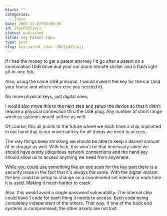 ```yaml
---
blurb: ""
categories:
  - Ideas
date: 2005-11-03T00:00:00
id: 20eLPD85jwj1
status: published
title: Key Patent Idea
type: post
slug: key-patent-idea--20elpd85jwj1
---
```


If I had the money to get a patent attorney I'd go after a patent on a combination USB drive and your car alarm remote clicker and a flash light all-in-one fob.  

Also, using the same USB principal, I would make it the key for the car (and your house and where ever else you needed it). 

No more physical keys, just digital ones. 
 
I would also move this to the next step and setup the device so that it didn't require a physical connection thru the USB plug. Any number of short range wireless systems would suffice as well.  

Of course, this all points to the future where we each have a chip implanted in our hand that is our universal key for all things we need to access. 

The way things keep shrinking we should be able to keep a decent amount of in storage as well. With luck, this won't be that necessary since we should have pretty ubiquitous network connections and the hand key should allow us to access anything we need from anywhere.  

While you could use something like an eye scan for the key part there is a security issue in the fact that it's always the same. With the digital implant the key could be setup to change on a coordinated set interval or each time it is used. Making it much harder to crack.  

Also, this would avoid a single password vulnerability. The internal chip could have 1 code for each thing it needs to access. Each code being completely independent of the others. That way, if one of the back end systems is compromised, the other assets are not lost.

